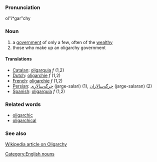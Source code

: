 ===Pronunciation===
ol"i*gar"chy

===Noun===
# a [[government]] of only a few, often of the [[wealthy]]
# those who make up an oligarchy government
====Translations====

*[[Catalan]]: [[oligarquia]] ''f'' (1,2)
*[[Dutch]]: [[oligarchie]] ''f'' (1,2)
*[[French]]: [[oligarchie]] ''f'' (1,2)
*[[Persian]]: [[جرگه‌سالاری]] (jarge-salari) (1), [[جرگه‌سالاران]] (jarge-salaran) (2)
*[[Spanish]]: [[oligarquía]] ''f'' (1,2)

===Related words===
* [[oligarchic]]
* [[oligarchical]]

===See also===
[http://en2.wikipedia.org/wiki/Oligarchy Wikipedia article on Oligarchy]

[[Category:English nouns]]